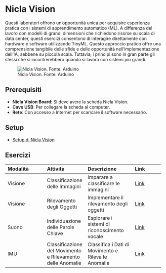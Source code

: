 # Nicla Vision {.unnumbered}

Questi laboratori offrono un'opportunità unica per acquisire esperienza pratica con i sistemi di apprendimento automatico (ML). A differenza del lavoro con modelli di grandi dimensioni che richiedono risorse su scala di data center, questi esercizi consentono di interagire direttamente con hardware e software utilizzando TinyML. Questo approccio pratico offre una comprensione tangibile delle sfide e delle opportunità nell'implementazione dell'IA, sebbene su piccola scala. Tuttavia, i principi sono in gran parte gli stessi che si incontrerebbero quando si lavora con sistemi più grandi.

![Nicla Vision. Fonte: Arduino](./images/jpg/nicla_vision_quarter.jpeg)

## Prerequisiti

- **Nicla Vision Board**: Si deve avere la scheda Nicla Vision.
- **Cavo USB**: Per collegare la scheda al computer.
- **Rete**: Con accesso a Internet per scaricare il software necessario.

## Setup

- [Setup di Nicla Vision](./setup/setup.qmd)

## Esercizi

| **Modalità** | **Attività** | **Descrizione** | **Link** |
|:--------------|:--------------|:-----------------|:----------|
| Visione | Classificazione delle Immagini | Imparare a classificare le immagini | [Link](./image_classification/image_classification.qmd) |
| Visione | Rilevamento degli Oggetti | Implementare il rilevamento degli oggetti | [Link](./object_detection/object_detection.qmd) |
| Suono | Individuazione delle Parole Chiave | Esplorare i sistemi di riconoscimento vocale | [Link](./kws/kws.qmd) |
| IMU | Classificazione del Movimento e Rilevamento delle Anomalie | Classifica i Dati di Movimento e Rileva le Anomalie | [Link](./motion_classification/motion_classification.qmd) |
